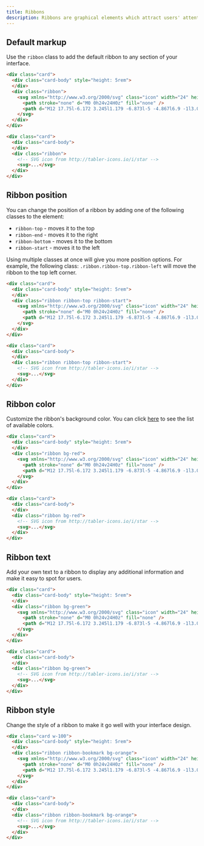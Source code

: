 ```yaml
---
title: Ribbons
description: Ribbons are graphical elements which attract users' attention to a given element of an interface and make it stand out.
---
```


## Default markup

Use the `ribbon` class to add the default ribbon to any section of your interface.

```html example columns={1} centered
<div class="card">
  <div class="card-body" style="height: 5rem">
  </div>
  <div class="ribbon">
    <svg xmlns="http://www.w3.org/2000/svg" class="icon" width="24" height="24" viewBox="0 0 24 24" stroke-width="2" stroke="currentColor" fill="none" stroke-linecap="round" stroke-linejoin="round">
      <path stroke="none" d="M0 0h24v24H0z" fill="none" />
      <path d="M12 17.75l-6.172 3.245l1.179 -6.873l-5 -4.867l6.9 -1l3.086 -6.253l3.086 6.253l6.9 1l-5 4.867l1.179 6.873z" />
    </svg>
  </div>
</div>
```

```html
<div class="card">
  <div class="card-body">
  </div>
  <div class="ribbon">
    <!-- SVG icon from http://tabler-icons.io/i/star -->
    <svg>...</svg>
  </div>
</div>
```

## Ribbon position

You can change the position of a ribbon by adding one of the following classes to the element:

- `ribbon-top` - moves it to the top
- `ribbon-end` - moves it to the right
- `ribbon-bottom` - moves it to the bottom
- `ribbon-start` - moves it to the left

Using multiple classes at once will give you more position options. For example, the following class: `.ribbon.ribbon-top.ribbon-left` will move the ribbon to the top left corner.

```html example columns={1} centered
<div class="card">
  <div class="card-body" style="height: 5rem">
  </div>
  <div class="ribbon ribbon-top ribbon-start">
    <svg xmlns="http://www.w3.org/2000/svg" class="icon" width="24" height="24" viewBox="0 0 24 24" stroke-width="2" stroke="currentColor" fill="none" stroke-linecap="round" stroke-linejoin="round">
      <path stroke="none" d="M0 0h24v24H0z" fill="none" />
      <path d="M12 17.75l-6.172 3.245l1.179 -6.873l-5 -4.867l6.9 -1l3.086 -6.253l3.086 6.253l6.9 1l-5 4.867l1.179 6.873z" />
    </svg>
  </div>
</div>
```

```html
<div class="card">
  <div class="card-body">
  </div>
  <div class="ribbon ribbon-top ribbon-start">
    <!-- SVG icon from http://tabler-icons.io/i/star -->
    <svg>...</svg>
  </div>
</div>
```

## Ribbon color

Customize the ribbon's background color. You can click [here](colors) to see the list of available colors.

```html example columns={1} centered
<div class="card">
  <div class="card-body" style="height: 5rem">
  </div>
  <div class="ribbon bg-red">
    <svg xmlns="http://www.w3.org/2000/svg" class="icon" width="24" height="24" viewBox="0 0 24 24" stroke-width="2" stroke="currentColor" fill="none" stroke-linecap="round" stroke-linejoin="round">
      <path stroke="none" d="M0 0h24v24H0z" fill="none" />
      <path d="M12 17.75l-6.172 3.245l1.179 -6.873l-5 -4.867l6.9 -1l3.086 -6.253l3.086 6.253l6.9 1l-5 4.867l1.179 6.873z" />
    </svg>
  </div>
</div>
```

```html
<div class="card">
  <div class="card-body">
  </div>
  <div class="ribbon bg-red">
    <!-- SVG icon from http://tabler-icons.io/i/star -->
    <svg>...</svg>
  </div>
</div>
```

## Ribbon text

Add your own text to a ribbon to display any additional information and make it easy to spot for users.

```html example columns={1} centered
<div class="card">
  <div class="card-body" style="height: 5rem">
  </div>
  <div class="ribbon bg-green">
    <svg xmlns="http://www.w3.org/2000/svg" class="icon" width="24" height="24" viewBox="0 0 24 24" stroke-width="2" stroke="currentColor" fill="none" stroke-linecap="round" stroke-linejoin="round">
      <path stroke="none" d="M0 0h24v24H0z" fill="none" />
      <path d="M12 17.75l-6.172 3.245l1.179 -6.873l-5 -4.867l6.9 -1l3.086 -6.253l3.086 6.253l6.9 1l-5 4.867l1.179 6.873z" />
    </svg>
  </div>
</div>
```

```html
<div class="card">
  <div class="card-body">
  </div>
  <div class="ribbon bg-green">
    <!-- SVG icon from http://tabler-icons.io/i/star -->
    <svg>...</svg>
  </div>
</div>
```

## Ribbon style

Change the style of a ribbon to make it go well with your interface design.

```html example columns={1} centered
<div class="card w-100">
  <div class="card-body" style="height: 5rem">
  </div>
  <div class="ribbon ribbon-bookmark bg-orange">
    <svg xmlns="http://www.w3.org/2000/svg" class="icon" width="24" height="24" viewBox="0 0 24 24" stroke-width="2" stroke="currentColor" fill="none" stroke-linecap="round" stroke-linejoin="round">
      <path stroke="none" d="M0 0h24v24H0z" fill="none" />
      <path d="M12 17.75l-6.172 3.245l1.179 -6.873l-5 -4.867l6.9 -1l3.086 -6.253l3.086 6.253l6.9 1l-5 4.867l1.179 6.873z" />
    </svg>
  </div>
</div>
```

```html
<div class="card">
  <div class="card-body">
  </div>
  <div class="ribbon ribbon-bookmark bg-orange">
    <!-- SVG icon from http://tabler-icons.io/i/star -->
    <svg>...</svg>
  </div>
</div>
```

